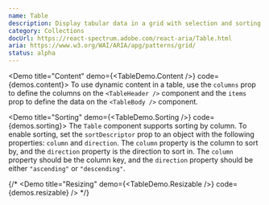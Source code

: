 ```yaml
---
name: Table
description: Display tabular data in a grid with selection and sorting.
category: Collections
docUrl: https://react-spectrum.adobe.com/react-aria/Table.html
aria: https://www.w3.org/WAI/ARIA/apg/patterns/grid/
status: alpha
---
```


<Demo title="Content" demo={<TableDemo.Content />} code={demos.content}>
  To use dynamic content in a table, use the `columns` prop to define the
  columns on the `<TableHeader />` component and the `items` prop to define the
  data on the `<TableBody />` component.
</Demo>

<Demo title="Sorting" demo={<TableDemo.Sorting />} code={demos.sorting}>
  The `Table` component supports sorting by column. To enable sorting, set the
  `sortDescriptor` prop to an object with the following properties: `column` and
  `direction`. The `column` property is the column to sort by, and the
  `direction` property is the direction to sort in. The `column` property should
  be the column key, and the `direction` property should be either `"ascending"`
  or `"descending"`.
</Demo>

{/* <Demo title="Resizing" demo={<TableDemo.Resizable />} code={demos.resizable} /> */}

